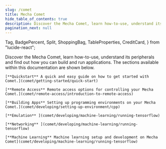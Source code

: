 ```yaml
---
slug: /comet
title: Mecha Comet
hide_table_of_contents: true
description: Discover the Mecha Comet, learn how-to-use, understand its peripherals and find out how you can build and run applications.
pagination_next: null
---
```


<style>
  {`
    /* Hack to prevent overflow, not possible to have it on other pages due to position sticky used in TOC */
    main .container {
        position: relative;
        overflow: hidden;
    }
`}
</style>


  Tag,
  BadgePercent,
  Split,
  ShoppingBag,
  TableProperties,
  CreditCard,
} from "lucide-react";


Discover the Mecha Comet, learn how-to-use, understand its peripherals and find out how you can build and run applications. The sections available within this documentation are shown below.

<SmallGrid>

    [**Quickstart** A quick and easy guide on how to get started with Comet.](comet/getting-started/quick-start)

    [**Remote Access** Remote access options for controlling your Mecha Comet.](comet/remote-access/introduction-to-remote-access)

    [**Building Apps** Setting up programming environments on your Mecha Comet.](comet/developing/setting-up-environment/cpp)

    [**Emulation** ](comet/developing/machine-learning/running-tensorflow)

    [**Networking** ](comet/developing/machine-learning/running-tensorflow)

    [**Machine Learning** Machine learning setup and development on Mecha Comet](comet/developing/machine-learning/running-tensorflow)

</SmallGrid>